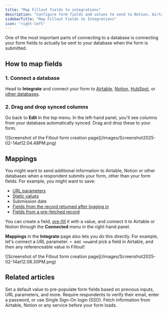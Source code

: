 ```yaml
---
title: "Map Fillout fields to integrations"
description: "Configure form fields and values to send to Notion, Airtable, and other database integrations."
sidebarTitle: "Map Fillout Fields to Integrations"
icon: "right-left"
---
```


One of the most important parts of connecting to a database is connecting your form fields to actually be sent to your database when the form is submitted.

## How to map fields

### 1. Connect a database

Head to **Integrate** and connect your form to [Airtable](/airtable), [Notion](/notion), [HubSpot](/hubspot), or [other databases](/integrations).

### 2. Drag and drop synced columns

Go back to **Edit** in the top menu. In the left-hand panel, you'll see columns from your database automatically synced. Drag and drop these to your form.

<Frame>
  ![Screenshot of the Fillout form creation page](/images/Screenshot2025-02-14at12.04.48PM.png)
</Frame>

## Mappings

You might want to send additional information to Airtable, Notion or other databases when a respondent submits your form, other than your form fields. For example, you might want to save:

- [URL parameters](/url-parameters)
- [Static values](/integration-static-values)
- Submission date
- [Fields from the record returned after logging in](/login-page)
- [Fields from a pre-fetched record](/pre-fetch-data)

You can create a field, [pre-fill](/prefill-fields) it with a value, and connect it to Airtable or Notion through the **Connected** menu in the right-hand panel.

**Mappings** in the **Integrate** page also lets you do this directly. For example, let's connect a URL parameter. `+ Add new`and pick a field in Airtable, and then any referenceable value in Fillout\!

<Frame style={{ width: '624px', height: '244px' }}>
  ![Screenshot of the Fillout form creation page](/images/Screenshot2025-02-14at12.08.30PM.png)
</Frame>

## **Related articles**

<CardGroup cols={3}>
  <Card title="Pre-fill fields" icon="fill" iconType="regular" color="#FFC738" href="/prefill-fields">
    Set a default value to pre-populate form fields based on previous inputs, URL parameters, and more.
  </Card>
  <Card title="Login page" icon="key" iconType="regular" color="#FFC738" href="/login-page">
    Require respondents to verify their email, enter a password, or use Single Sign-On login (SSO).
  </Card>
  <Card title="Pre-fetch dynamic data" icon="arrow-turn-down-right" iconType="regular" color="#FFC738" href="/pre-fetch-data">
    Fetch information from Airtable, Notion or any service before your form loads.
  </Card>
</CardGroup>
